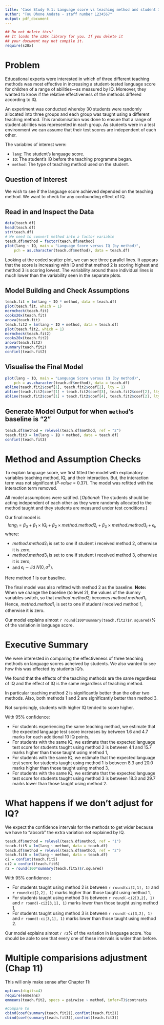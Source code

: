 ```yaml
---
title: 'Case Study 9.1: Language score vs teaching method and student IQ '
author: "Tou Ohone Andate - staff number 1234567"
output: pdf_document
---
```

```r
## Do not delete this!
## It loads the s20x library for you. If you delete it 
## your document may not compile it.
require(s20x)
```

# Problem
Educational experts were interested in which of three different teaching methods was most effective in increasing a  student-tested language score for children of a range of abilities---as measured by IQ. Moreover, they wanted to know if the relative effectiveness of the methods differed according to IQ.

An experiment was conducted whereby 30 students were randomly allocated into three groups and each group was taught using a different teaching method. This randomisation was done to ensure that a range of student abilities was represented in each group. As students were in a test environment we can assume that their test scores are independent of each other. 

The variables of interest were:

* `lang`: The student's language score.
* `IQ`: The student's IQ before the teaching programme began.
* `method`: The type of teaching method used on the student.

## Question of Interest
We wish to see if the language score achieved depended on the teaching method. We want to check for any confounding effect of IQ.

## Read in and Inspect the Data
```r
data(teach.df)
head(teach.df)
str(teach.df)
# We need to convert method into a factor variable
teach.df$method = factor(teach.df$method)
plot(lang ~ IQ, main = "Language Score versus IQ (by method)",
    pch = as.character(teach.df$method), data = teach.df)
```

Looking at the coded scatter plot, we can see three parallel lines. It appears that the score is increasing with IQ and that method 2 is scoring highest and method 3 is scoring lowest. The variability around these individual lines is much lower than the variability seen in the separate plots.

## Model Building and Check Assumptions
```r
teach.fit = lm(lang ~ IQ * method, data = teach.df)
plot(teach.fit, which = 1)
normcheck(teach.fit)
cooks20x(teach.fit)
anova(teach.fit)
teach.fit2 = lm(lang ~ IQ + method, data = teach.df)
plot(teach.fit2, which = 1)
normcheck(teach.fit2)
cooks20x(teach.fit2)
anova(teach.fit2)
summary(teach.fit2)
confint(teach.fit2)
```

## Visualise the Final Model
```r
plot(lang ~ IQ, main = "Language Score versus IQ (by method)",
    pch = as.character(teach.df$method), data = teach.df)
abline(teach.fit2$coef[1], teach.fit2$coef[2], lty = 1)
abline(teach.fit2$coef[1] + teach.fit2$coef[3], teach.fit2$coef[2], lty = 2)
abline(teach.fit2$coef[1] + teach.fit2$coef[4], teach.fit2$coef[2], lty = 4)
```

## Generate Model Output for when `method`'s baseline is "2"
```r
teach.df$method = relevel(teach.df$method, ref = "2")
teach.fit3 = lm(lang ~ IQ + method, data = teach.df)
confint(teach.fit3)
```

# Method and Assumption Checks
To explain language score, we first fitted the model with explanatory variables teaching method, IQ, and their interaction. But, the interaction term was not significant (_P-value_ = 0.37). The model was refitted with the interaction term removed.

All model assumptions were satified. [*Optional:* The students should be acting independent of each other as they were randomly allocated to the method taught and they students are measured under test conditions.]

Our final model is $$lang_i = \beta_0 + \beta_1 \times IQ_i + \beta_2 \times method.method2_i + \beta_3 \times method.method3_i + \epsilon_i,$$
where:

* $method.method2_i$ is set to one if student $i$ received method 2, otherwise it is zero,
* $method.method3_i$ is set to one if student $i$ received method 3, otherwise it is zero,
* and $\epsilon_i \sim iid ~ N(0,\sigma^2)$.

Here method 1 is our baseline.

The final model was also refitted with method 2 as the baseline. **Note:** When we change the baseline (to level 2), the values of the dummy variables switch, so that $method.method2_i$ becomes $method.method1_i$. Hence, $method.method1_i$ is set to one if student $i$ received method 1, otherwise it is zero.

Our model explains almost `r round(100*summary(teach.fit2)$r.squared)`% of the variation in language score.

# Executive Summary
We were interested in comparing the effectiveness of three teaching methods on language scores acheived by students. We also wanted to see how this was effected by students IQ's.

We found that the effects of the teaching methods are the same regardless of IQ and the effect of IQ is the same regardless of teaching method.

In particular teaching method 2 is significantly better than the other two methods. Also, both methods 1 and 2 are significantly better than method 3.

Not surprisingly, students with higher IQ tended to score higher.

With 95% confidence:

* For students experiencing the same teaching method, we estimate that the expected language test score increases by between 1.6 and 4.7 marks for each additional 10 IQ points,
* For students with the same IQ, we estimate that the expected language test score for students taught using method 2 is between 4.1 and 15.7 marks higher than those taught using method 1,
* For students with the same IQ, we estimate that the expected language test score for students taught using method 1 is between 8.3 and 20.0 marks higher than those taught using method 3,
* For students with the same IQ, we estimate that the expected language test score for students taught using method 3 is between 18.3 and 29.7 marks lower than those taught using method 2.

\pagebreak{}

# What happens if we don't adjust for IQ?
We expect the confidence intervals for the methods to get wider because we have to "absorb" the extra variation not explained by IQ. 

```r
teach.df$method = relevel(teach.df$method, ref = "1")
teach.fit5 = lm(lang ~ method, data = teach.df)
teach.df$method = relevel(teach.df$method, ref = "2")
teach.fit6 = lm(lang ~ method, data = teach.df)
ci = confint(teach.fit5)
ci2 = confint(teach.fit6)
r2 = round(100*summary(teach.fit5)$r.squared)
```

With 95% confidence :

* For students taught using method 2 is between `r round(ci[2,1], 1)` and `r round(ci[2,2], 1)` marks higher than those taught using method 1, 
* For students taught using method 3 is between `r round(-ci2[3,2], 1)` and `r round(-ci2[3,1], 1)` marks lower than those taught using method 1, 
* For students taught using method 3 is between `r round(-ci[3,2], 1)` and `r round(-ci[3,1], 1)` marks lower than those taught using method 2.

Our model explains almost `r r2`% of the variation in language score. You should be able to see that every one of these intervals is wider than before.


# Multiple comparisions adjustment (Chap 11)

This will only make sense after Chapter 11:

```r
options(digits=4)
require(emmeans)
emmeans(teach.fit2, specs = pairwise ~ method, infer=T)$contrasts

#Compare to
cbind(coef(summary(teach.fit2)),confint(teach.fit2))
cbind(coef(summary(teach.fit3)),confint(teach.fit3))
```

